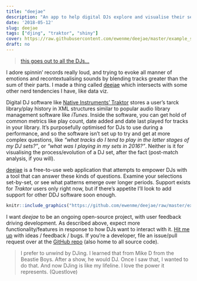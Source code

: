 ```yaml
---
title: "deejae"
description: "An app to help digital DJs explore and visualise their selections."
date: '2018-05-12'
slug: deejae
tags: ["djing", "traktor", "shiny"]
cover: https://raw.githubusercontent.com/ewenme/deejae/master/example_screenshot.png
draft: no
---
```


> [this goes out to all the DJs...](https://genius.com/Artful-dodger-re-rewind-lyrics)

I adore spinnin' records really loud, and trying to evoke all manner of emotions and recontextualising sounds by blending tracks greater than the sum of their parts. I made a thing called [deejae](https://ewenme.shinyapps.io/deejae) which intersects with some other nerd tendencies I have, like data viz.

Digital DJ software like [Native Instruments' Traktor](https://www.native-instruments.com/en/products/traktor/dj-software/traktor-pro-2/) stores a user's tarck library/play history in XML structures similar to popular audio library management software like *iTunes*. Inside the software, you can get hold of common metrics like play count, date added and date last played for tracks in your library. It's purposefully optimised for DJs to use during a performance, and so the software isn't set up to try and get at more complex questions, like *"what tracks do I tend to play in the latter stages of my DJ sets?"*, or *"what was I playing in my sets in 2016?"*. Neither is it for visualising the process/evolution of a DJ set, after the fact (post-match analysis, if you will).

[deejae](https://ewenme.shinyapps.io/deejae) is a free-to-use web application that attempts to empower DJs with a tool that can answer these kinds of questions. Examine your selections set-by-set, or see what patterns emerge over longer periods. Support exists for *Traktor* users only right now, but if there's appetite I'll look to add support for other DDJ software soon enough.

```r
knitr::include_graphics("https://github.com/ewenme/deejae/raw/master/example_animation.gif")
```

I want *deejae* to be an ongoing open-source project, with user feedback driving development. As described above, expect more functionality/features in response to how DJs want to interact with it. [Hit me up](ewenhenderson@gmail.com) with ideas / feedback / bugs. If you're a developer, file an issue/pull request over at the [GitHub repo](https://github.com/ewenme/deejae) (also home to all source code).

> I prefer to unwind by DJing. I learned that from Mike D from the Beastie Boys. After a show, he would DJ. Once I saw that, I wanted to do that. And now DJing is like my lifeline. I love the power it represents. (Questlove)
